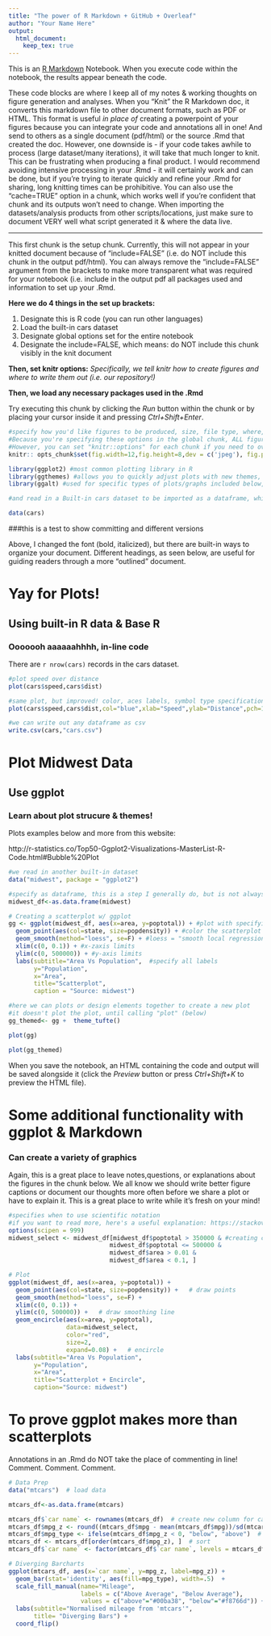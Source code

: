 ```yaml
---
title: "The power of R Markdown + GitHub + Overleaf"
author: "Your Name Here"
output:    
  html_document:
    keep_tex: true
---
```

This is an [R Markdown](http://rmarkdown.rstudio.com) Notebook. When you execute code within the notebook, the results appear beneath the code. 

These code blocks are where I keep all of my notes & working thoughts on figure generation and analyses. When you "Knit" the R Markdown doc, it converts this markdown file to other document formats, such as PDF or HTML. This format is useful *in place of* creating a powerpoint of your figures because you can integrate your code and annotations all in one! And send to others as a single document (pdf/html) or the source .Rmd that created the doc. However, one downside is - if your code takes awhile to process (large dataset/many iterations), it will take that much longer to knit. This can be frustrating when producing a final product. I would recommend avoiding intensive processing in your .Rmd - it will certainly work and can be done, but if you're trying to iterate quickly and refine your .Rmd for sharing, long knitting times can be prohibitive. You can also use the "cache=TRUE" option in a chunk, which works well if you're confident that chunk and its outputs won't need to change. When importing the datasets/analysis products from other scripts/locations, just make sure to document VERY well what script generated it & where the data live. 

______

This first chunk is the setup chunk. Currently, this will not appear in your knitted document because of "include=FALSE" (i.e. do NOT include this chunk in the output pdf/html). You can always remove the "include=FALSE" argument from the brackets to make more transparent what was required for your notebook (i.e. include in the output pdf all packages used and information to set up your .Rmd. 

**Here we do 4 things in the set up brackets:**

1. Designate this is R code (you can run other languages)
2. Load the built-in cars dataset
3. Designate global options  set for the entire notebook
4. Designate the include=FALSE, which means: do NOT include this chunk visibly in the knit document

**Then, set knitr options:** *Specifically, we tell knitr how to create figures and where to write them out (i.e. our repository!)*

**Then, we load any necessary packages used in the .Rmd**

Try executing this chunk by clicking the *Run* button within the chunk or by placing your cursor inside it and pressing *Ctrl+Shift+Enter*. 

```r

#specify how you'd like figures to be produced, size, file type, where, etc.
#Because you're specifying these options in the global chunk, ALL figures will be generated according to this information
#However, you can set "knitr::options" for each chunk if you need to override any global options
knitr:: opts_chunk$set(fig.width=12,fig.height=8,dev = c('jpeg'), fig.path='figures/',echo=TRUE, warning=FALSE, message=FALSE)

library(ggplot2) #most common plotting library in R
library(ggthemes) #allows you to quickly adjust plots with new themes, colors, & design elements
library(ggalt) #used for specific types of plots/graphs included below, where more unique plotting capabilities are required by the data (i.e. a regular box plot vs. a lollipop diagram)

#and read in a Built-in cars dataset to be imported as a dataframe, which is a common USEFUL datatype in R

data(cars)

```

###this is a test to show committing and different versions

Above, I changed the font (bold, italicized), but there are built-in ways to organize your document. Different headings, as seen below, are useful for guiding readers through a more "outlined" document. 

# Yay for Plots!

## Using built-in R data & Base R

### Ooooooh aaaaaahhhh, in-line code

There are `r nrow(cars)` records in the cars dataset. 


```r

#plot speed over distance
plot(cars$speed,cars$dist)

#same plot, but improved! color, aces labels, symbol type specification, and title
plot(cars$speed,cars$dist,col="blue",xlab="Speed",ylab="Distance",pch=16,main="Cars Speed & Distance : n=50")

#we can write out any dataframe as csv 
write.csv(cars,"cars.csv")

```


# Plot Midwest Data

## Use ggplot

### Learn about plot strucure & themes!

Plots examples below and more from this website: 

http://r-statistics.co/Top50-Ggplot2-Visualizations-MasterList-R-Code.html#Bubble%20Plot

```r

#we read in another built-in dataset
data("midwest", package = "ggplot2")

#specify as dataframe, this is a step I generally do, but is not always necessary
midwest_df<-as.data.frame(midwest)

# Creating a scatterplot w/ ggplot
gg <- ggplot(midwest_df, aes(x=area, y=poptotal)) + #plot with specifying data as x,y 
  geom_point(aes(col=state, size=popdensity)) + #color the scatterplot by state and size the dots by popdensity
  geom_smooth(method="loess", se=F) + #loess = "smooth local regression"
  xlim(c(0, 0.1)) + #x-zaxis limits
  ylim(c(0, 500000)) + #y-axis limits
  labs(subtitle="Area Vs Population",  #specify all labels
       y="Population", 
       x="Area", 
       title="Scatterplot", 
       caption = "Source: midwest")

#here we can plots or design elements together to create a new plot
#it doesn't plot the plot, until calling "plot" (below)
gg_themed<- gg +  theme_tufte() 

plot(gg)

plot(gg_themed)

```

When you save the notebook, an HTML  containing the code and output will be saved alongside it (click the *Preview* button or press *Ctrl+Shift+K* to preview the HTML file).

# Some additional functionality with ggplot & Markdown

### Can create a variety of graphics 

Again, this is a great place to leave notes,questions, or explanations about the figures in the chunk below. We all know we should write better figure captions or document our thoughts more often before we share a plot or have to explain it. This is a great place to write while it's fresh on your mind!

```r
#specifies when to use scientific notation
#if you want to read more, here's a useful explanation: https://stackoverflow.com/questions/25946047/how-to-prevent-scientific-notation-in-r
options(scipen = 999)
midwest_select <- midwest_df[midwest_df$poptotal > 350000 & #creating catagories for the data
                            midwest_df$poptotal <= 500000 & 
                            midwest_df$area > 0.01 & 
                            midwest_df$area < 0.1, ]

# Plot
ggplot(midwest_df, aes(x=area, y=poptotal)) + 
  geom_point(aes(col=state, size=popdensity)) +   # draw points
  geom_smooth(method="loess", se=F) + 
  xlim(c(0, 0.1)) + 
  ylim(c(0, 500000)) +   # draw smoothing line
  geom_encircle(aes(x=area, y=poptotal), 
                data=midwest_select, 
                color="red", 
                size=2, 
                expand=0.08) +   # encircle
  labs(subtitle="Area Vs Population", 
       y="Population", 
       x="Area", 
       title="Scatterplot + Encircle", 
       caption="Source: midwest")

```

# To prove ggplot makes more than scatterplots

Annotations in an .Rmd do NOT take the place of commenting in line! Comment. Comment. Comment. 

```r


# Data Prep
data("mtcars")  # load data

mtcars_df<-as.data.frame(mtcars)

mtcars_df$`car name` <- rownames(mtcars_df)  # create new column for car names
mtcars_df$mpg_z <- round((mtcars_df$mpg - mean(mtcars_df$mpg))/sd(mtcars_df$mpg), 2)  # compute normalized mpg
mtcars_df$mpg_type <- ifelse(mtcars_df$mpg_z < 0, "below", "above")  # above / below avg flag
mtcars_df <- mtcars_df[order(mtcars_df$mpg_z), ]  # sort
mtcars_df$`car name` <- factor(mtcars_df$`car name`, levels = mtcars_df$`car name`)  # convert to factor to retain sorted order in plot.

# Diverging Barcharts
ggplot(mtcars_df, aes(x=`car name`, y=mpg_z, label=mpg_z)) + 
  geom_bar(stat='identity', aes(fill=mpg_type), width=.5)  +
  scale_fill_manual(name="Mileage", 
                    labels = c("Above Average", "Below Average"), 
                    values = c("above"="#00ba38", "below"="#f8766d")) + 
  labs(subtitle="Normalised mileage from 'mtcars'", 
       title= "Diverging Bars") + 
  coord_flip()
```

